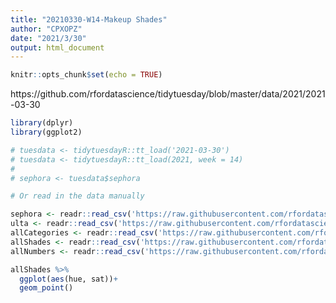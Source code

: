 ```yaml
---
title: "20210330-W14-Makeup Shades"
author: "CPXOPZ"
date: "2021/3/30"
output: html_document
---
```


```r
knitr::opts_chunk$set(echo = TRUE)

```

https://github.com/rfordatascience/tidytuesday/blob/master/data/2021/2021-03-30

```r
library(dplyr)
library(ggplot2)

```

```r
# tuesdata <- tidytuesdayR::tt_load('2021-03-30')
# tuesdata <- tidytuesdayR::tt_load(2021, week = 14)
# 
# sephora <- tuesdata$sephora

# Or read in the data manually

sephora <- readr::read_csv('https://raw.githubusercontent.com/rfordatascience/tidytuesday/master/data/2021/2021-03-30/sephora.csv')
ulta <- readr::read_csv('https://raw.githubusercontent.com/rfordatascience/tidytuesday/master/data/2021/2021-03-30/ulta.csv')
allCategories <- readr::read_csv('https://raw.githubusercontent.com/rfordatascience/tidytuesday/master/data/2021/2021-03-30/allCategories.csv')
allShades <- readr::read_csv('https://raw.githubusercontent.com/rfordatascience/tidytuesday/master/data/2021/2021-03-30/allShades.csv')
allNumbers <- readr::read_csv('https://raw.githubusercontent.com/rfordatascience/tidytuesday/master/data/2021/2021-03-30/allNumbers.csv')
```

```r
allShades %>% 
  ggplot(aes(hue, sat))+
  geom_point()
  
```

